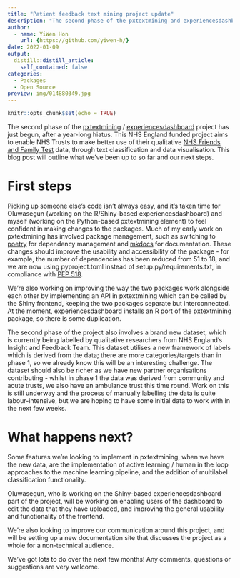 ```yaml
---
title: "Patient feedback text mining project update"
description: "The second phase of the pxtextmining and experiencesdashboard projects has begun! What have we achieved so far, and what are our plans?"
author:
  - name: YiWen Hon
    url: {https://github.com/yiwen-h/}
date: 2022-01-09
output:
  distill::distill_article:
    self_contained: false
categories:
  - Packages
  - Open Source
preview: img/014880349.jpg
--- 
```


```r
knitr::opts_chunk$set(echo = TRUE)
```

The second phase of the [pxtextmining](https://github.com/CDU-data-science-team/pxtextmining) / [experiencesdashboard](https://github.com/CDU-data-science-team/experiencesdashboard) project has just begun, after a year-long hiatus. This NHS England funded project aims to enable NHS Trusts to make better use of their qualitative [NHS Friends and Family Test](https://www.england.nhs.uk/fft/) data, through text classification and data visualisation. This blog post will outline what we’ve been up to so far and our next steps.

# First steps

Picking up someone else’s code isn’t always easy, and it’s taken time for Oluwasegun (working on the R/Shiny-based experiencesdashboard) and myself (working on the Python-based pxtextmining element) to feel confident in making changes to the packages. Much of my early work on pxtextmining has involved package management, such as switching to [poetry](https://python-poetry.org/) for dependency management and [mkdocs](https://www.mkdocs.org/) for documentation. These changes should improve the usability and accessibility of the package - for example, the number of dependencies has been reduced from 51 to 18, and we are now using pyproject.toml instead of setup.py/requirements.txt, in compliance with [PEP 518](https://peps.python.org/pep-0518/).

We’re also working on improving the way the two packages work alongside each other by implementing an API in pxtextmining which can be called by the Shiny frontend, keeping the two packages separate but interconnected. At the moment, experiencesdashboard installs an R port of the pxtextmining package, so there is some duplication.

The second phase of the project also involves a brand new dataset, which is currently being labelled by qualitative researchers from NHS England’s Insight and Feedback Team. This dataset utilises a new framework of labels which is derived from the data; there are more categories/targets than in phase 1, so we already know this will be an interesting challenge. The dataset should also be richer as we have new partner organisations contributing - whilst in phase 1 the data was derived from community and acute trusts, we also have an ambulance trust this time round. Work on this is still underway and the process of manually labelling the data is quite labour-intensive, but we are hoping to have some initial data to work with in the next few weeks.

# What happens next?

Some features we’re looking to implement in pxtextmining, when we have the new data, are the implementation of active learning / human in the loop approaches to the machine learning pipeline, and the addition of multilabel classification functionality. 

Oluwasegun, who is working on the Shiny-based experiencesdashboard part of the project, will be working on enabling users of the dashboard to edit the data that they have uploaded, and improving the general usability and functionality of the frontend.

We're also looking to improve our communication around this project, and will be setting up a new documentation site that discusses the project as a whole for a non-technical audience.

We’ve got lots to do over the next few months! Any comments, questions or suggestions are very welcome.

